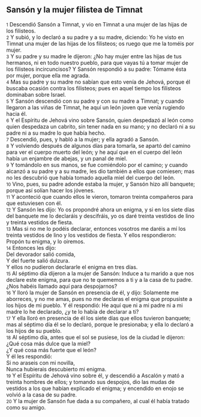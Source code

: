 == Sansón y la mujer filistea de Timnat ==

{{anchor|1}} <small>1</small> Descendió Sansón a Timnat, y vio en Timnat a una mujer de las hijas de los filisteos.<br>
{{anchor|2}} <small>2</small> Y subió, y lo declaró a su padre y a su madre, diciendo: Yo he visto en Timnat una mujer de las hijas de los filisteos; os ruego que me la toméis por mujer.<br>
{{anchor|3}} <small>3</small> Y su padre y su madre le dijeron: ¿No hay mujer entre las hijas de tus hermanos, ni en todo nuestro pueblo, para que vayas tú a tomar mujer de los filisteos incircuncisos? Y Sansón respondió a su padre: Tómame ésta por mujer, porque ella me agrada.<br>
{{anchor|4}} <small>4</small> Mas su padre y su madre no sabían que esto venía de Jehová, porque él buscaba ocasión contra los filisteos; pues en aquel tiempo los filisteos dominaban sobre Israel.<br>
{{anchor|5}} <small>5</small> Y Sansón descendió con su padre y con su madre a Timnat; y cuando llegaron a las viñas de Timnat, he aquí un león joven que venía rugiendo hacia él.<br>
{{anchor|6}} <small>6</small> Y el Espíritu de Jehová vino sobre Sansón, quien despedazó al león como quien despedaza un cabrito, sin tener nada en su mano; y no declaró ni a su padre ni a su madre lo que había hecho.<br>
{{anchor|7}} <small>7</small> Descendió, pues, y habló a la mujer; y ella agradó a Sansón.<br>
{{anchor|8}} <small>8</small> Y volviendo después de algunos días para tomarla, se apartó del camino para ver el cuerpo muerto del león; y he aquí que en el cuerpo del león había un enjambre de abejas, y un panal de miel.<br>
{{anchor|9}} <small>9</small> Y tomándolo en sus manos, se fue comiéndolo por el camino; y cuando alcanzó a su padre y a su madre, les dio también a ellos que comiesen; mas no les descubrió que había tomado aquella miel del cuerpo del león.<br>
{{anchor|10}} <small>10</small> Vino, pues, su padre adonde estaba la mujer, y Sansón hizo allí banquete; porque así solían hacer los jóvenes.<br>
{{anchor|11}} <small>11</small> Y aconteció que cuando ellos le vieron, tomaron treinta compañeros para que estuviesen con él.<br>
{{anchor|12}} <small>12</small> Y Sansón les dijo: Yo os propondré ahora un enigma, y si en los siete días del banquete me lo declaráis y descifráis, yo os daré treinta vestidos de lino y treinta vestidos de fiesta.<br>
{{anchor|13}} <small>13</small> Mas si no me lo podéis declarar, entonces vosotros me daréis a mí los treinta vestidos de lino y los vestidos de fiesta. Y ellos respondieron: Propón tu enigma, y lo oiremos.<br>
{{anchor|14}} <small>14</small> Entonces les dijo:<br>
Del devorador salió comida,<br>
Y del fuerte salió dulzura.<br>
Y ellos no pudieron declararle el enigma en tres días.<br>
{{anchor|15}} <small>15</small> Al séptimo día dijeron a la mujer de Sansón: Induce a tu marido a que nos declare este enigma, para que no te quememos a ti y a la casa de tu padre. ¿Nos habéis llamado aquí para despojarnos?<br>
{{anchor|16}} <small>16</small> Y lloró la mujer de Sansón en presencia de él, y dijo: Solamente me aborreces, y no me amas, pues no me declaras el enigma que propusiste a los hijos de mi pueblo. Y él respondió: He aquí que ni a mi padre ni a mi madre lo he declarado, ¿y te lo había de declarar a ti?<br>
{{anchor|17}} <small>17</small> Y ella lloró en presencia de él los siete días que ellos tuvieron banquete; mas al séptimo día él se lo declaró, porque le presionaba; y ella lo declaró a los hijos de su pueblo.<br>
{{anchor|18}} <small>18</small> Al séptimo día, antes que el sol se pusiese, los de la ciudad le dijeron:<br>
¿Qué cosa más dulce que la miel?<br>
¿Y qué cosa más fuerte que el león?<br>
Y él les respondió:<br>
Si no araseis con mi novilla,<br>
Nunca hubierais descubierto mi enigma.<br>
{{anchor|19}} <small>19</small> Y el Espíritu de Jehová vino sobre él, y descendió a Ascalón y mató a treinta hombres de ellos; y tomando sus despojos, dio las mudas de vestidos a los que habían explicado el enigma; y encendido en enojo se volvió a la casa de su padre.<br>
{{anchor|20}} <small>20</small> Y la mujer de Sansón fue dada a su compañero, al cual él había tratado como su amigo.<br>
